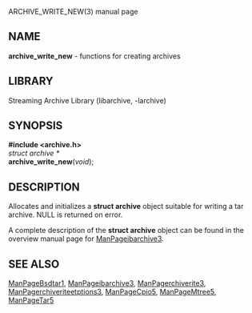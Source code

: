 ARCHIVE_WRITE_NEW(3) manual page 
== NAME == 
'''archive_write_new''' 
- functions for creating archives 
== LIBRARY == 
Streaming Archive Library (libarchive, -larchive) 
== SYNOPSIS == 
'''<nowiki>#include <archive.h></nowiki>''' 
<br> 
''struct archive *'' 
<br> 
'''archive_write_new'''(''void''); 
== DESCRIPTION == 
Allocates and initializes a 
'''struct archive''' 
object suitable for writing a tar archive. 
NULL 
is returned on error. 

A complete description of the 
'''struct archive''' 
object can be found in the overview manual page for 
[[ManPageibarchive3]]. 
== SEE ALSO == 
[[ManPageBsdtar1]], 
[[ManPageibarchive3]], 
[[ManPagerchiverite3]], 
[[ManPagerchiveriteetptions3]], 
[[ManPageCpio5]], 
[[ManPageMtree5]], 
[[ManPageTar5]] 
